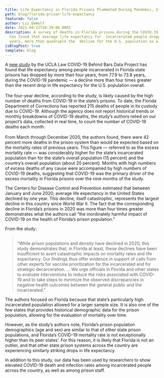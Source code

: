 ```yaml
---
title: Life Expectancy in Florida Prisons Plummeted During Pandemic, Study Finds
path: blog/florida-prison-life-expectancy
featured: false
author: Liz DeWolf
date: 2021-04-22T20:39:00.000Z
description: A survey of deaths in Florida prisons during the COVID-19 pandemic
  has found that average life expectancy for  incarcerated people dropped four
  years, more than quadruple the  decline for the U.S. population as a whole
isBlogPost: true
template: blog
---
```

A [new study](https://www.medrxiv.org/content/10.1101/2021.04.14.21255512v1) by the UCLA Law COVID-19 Behind Bars Data Project has found that life expectancy among people incarcerated in Florida state prisons has dropped by more than four years, from 77.9 to 73.8 years, during the COVID-19 pandemic — a decline more than four times greater than the recent drop in life expectancy for the U.S. population overall.\
\
The four-year decline, according to the study, is likely caused by the high number of deaths from COVID-19 in the state’s prisons. To date, the Florida Department of Corrections has reported 215 deaths of people in its custody due to COVID-19. Although the agency does not report historical trends or monthly breakdowns of COVID-19 deaths, the study’s authors relied on our project’s data, collected in real time, to count the number of COVID-19 deaths each month.\
\
From March through December 2020, the authors found, there were 42 percent more deaths in the prison system than would be expected based on the mortality rates of previous years. This figure — referred to as the excess mortality rate — was considerably higher for the state’s incarcerated population than for the state’s overall population (15 percent) and the country’s overall population (about 20 percent). Months with high numbers of excess deaths of any cause were accompanied by high numbers of COVID-19 deaths, suggesting that COVID-19 was the primary driver of the excess mortality in Florida prisons over the nine months of the study.

The Centers for Disease Control and Prevention estimated that between January and June 2020, average life expectancy in the United States declined by one year. This decline, itself catastrophic, represents the largest decline in this country since World War II. The fact that the corresponding decline in Florida’s prisons in 2020 was more than four times greater demonstrates what the authors call “the inordinately harmful impact of COVID-19 on the health of Florida’s prison population.”

From the study:

> \
> “While prison populations and density have declined in 2020, this study demonstrates that, in Florida at least, these declines have been insufficient to avert catastrophic impacts on mortality rates and life expectancy. Our findings thus offer evidence in support of calls from other experts for vaccine prioritization for the incarcerated and for strategic decarceration. … We urge officials in Florida and other states to evaluate interventions to reduce the risks associated with COVID-19 and to take steps to minimize the observed discrepancies in negative health outcomes between the general public and the incarcerated.”

The authors focused on Florida because that state’s particularly high incarcerated population allowed for a larger sample size. It is also one of the few states that provides historical demographic data for the prison population, allowing for the evaluation of mortality over time.

However, as the study’s authors note, Florida’s prison population demographics (age and sex) are similar to that of other state prison populations, and Florida’s COVID-19 mortality rate is not exceptionally higher than its peer states’. For this reason, it is likely that Florida is not an outlier, and that other state prison systems across the country are experiencing similarly striking drops in life expectancy.

In addition to this study, our data has been used by researchers to show elevated COVID-19 death and infection rates among incarcerated people across the country, as well as among prison staff.